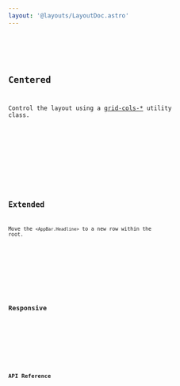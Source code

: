 ```yaml
---
layout: '@layouts/LayoutDoc.astro'
---
```







<Preview client:load>
	<Fragment slot="preview">
		<Default client:visible />
	</Fragment>
	<Fragment slot="code">
		<Code code={DefaultRaw} lang="svelte" />
	</Fragment>
</Preview>

## Centered

Control the layout using a [grid-cols-\*](https://tailwindcss.com/docs/grid-column) utility class.

<Preview client:load>
	<Fragment slot="preview">
		<Centered client:visible />
	</Fragment>
	<Fragment slot="code">
		<Code code={CenteredRaw} lang="svelte" />
	</Fragment>
</Preview>

## Extended

Move the `<AppBar.Headline>` to a new row within the root.

<Preview client:load>
	<Fragment slot="preview">
		<Extended client:visible />
	</Fragment>
	<Fragment slot="code">
		<Code code={ExtendedRaw} lang="svelte" />
	</Fragment>
</Preview>

## Responsive

<Preview client:load>
	<Fragment slot="preview">
		<Responsive client:visible />
	</Fragment>
	<Fragment slot="code">
		<Code code={ResponsiveRaw} lang="svelte" />
	</Fragment>
</Preview>

## API Reference

<ApiTable />
